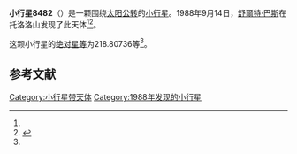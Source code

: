 {{Infobox planet
| bgcolour = #FFFFC0
| name = 8482 Wayneolm
| symbol = 
| image = 
| caption = 
| discovery = yes
| discovery_ref = 
| discoverer = [[舒爾特·巴斯|舒爾特·巴斯]]
| discovery_site = [[托洛洛山|托洛洛山]] 
| discovered = 1988年9月14日
| designations = yes
| mp_name = 
| named_after = 
| alt_names = 1988 RA11/ 1977 XG1
| mp_category = [[外小行星带|外小行星带]]
| orbit_ref = <ref name="a">[http://ssd.jpl.nasa.gov/sbdb.cgi?sstr=8482 8482 Wayneolm] {{Wayback|url=http://ssd.jpl.nasa.gov/sbdb.cgi?sstr=8482 |date=20210717064114 }}，小行星數據庫瀏覽器（JPL Small-Body Database Browser）－[[美国国家航空航天局|美国国家航空航天局]]喷气推进实验室</ref>
| epoch = 2456400.5 (2013年4月18日更新)
| aphelion = {{convert|3.6019226|AU|km|3|abbr=on|lk=out}}
| perihelion = {{convert|3.0617352|AU|km|3|abbr=on}}
| semimajor = {{convert|3.3318289|AU|km|3|abbr=on}}
| eccentricity = 0.0810647
| period = 2221.377962 [[日|日]]<br />6.08[[儒略年|儒略年]]
| avg_speed = 
| inclination = 3.10668
| asc_node = 121.25903
| mean_anomaly = 
| arg_peri = 218.80736
| satellites = 
| physical_characteristics = yes
| dimensions = 
| mass = 
| density = 
| surface_grav = 
| escape_velocity = 
| sidereal_day = 
| axial_tilt = 
| pole_ecliptic_lat = 
| pole_ecliptic_lon = 
| albedo = 
| temperatures= 
| temp_name1 = 
| mean_temp_1 = 
| max_temp_1 = 
| temp_name2 = 
| max_temp_2 = 
| spectral_type = 
| abs_magnitude = 218.80736
}}

'''小行星8482'''（{{lang-en|8482 Wayneolm}}）是一颗围绕[[太阳|太阳]][[公转|公转]]的[[小行星|小行星]]。1988年9月14日，[[舒爾特·巴斯|舒爾特·巴斯]]在托洛洛山发现了此天体<ref name="a" /><ref>{{cite news|title=小行星列表|url=http://cfa-www.harvard.edu/iau/lists/NumberedMPs.txt|accessdate=2013-07-08|newspaper=哈佛大学|archive-date=2008-05-17|archive-url=https://web.archive.org/web/20080517010638/http://cfa-www.harvard.edu/iau/lists/NumberedMPs.txt|dead-url=no}}</ref>。

这颗小行星的[[绝对星等|绝对星等]]为218.80736等<ref name="a" />。

==参考文献==
{{reflist}}
{{Minor Planet Number|[[小行星8481|小行星8481]]|[[小行星8483|小行星8483]]}}

{{小天体}}

[[Category:小行星带天体|Category:小行星带天体]]
[[Category:1988年发现的小行星|Category:1988年发现的小行星]]

{{asteroid-stub}}